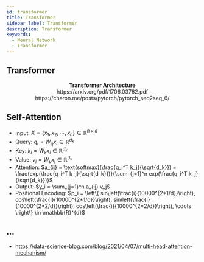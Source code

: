 ```yaml
---
id: transformer
title: Transformer
sidebar_label: Transformer
description: Transformer
keywords:
  - Neural Network
  - Transformer
---
```



## Transformer

<center>
	<Image
		img={require('@site/static/img/mlops/nn/transformer/transformer-architecture.png')}
		width={750}
	/>
</center>
<center>
	<strong>Transformer Architecture</strong>
</center>
<center>https://arxiv.org/pdf/1706.03762.pdf</center>
<center>https://charon.me/posts/pytorch/pytorch_seq2seq_6/</center>

## Self-Attention

- Input: $X = \left\{ x_1, x_2, \cdots, x_n \right\} \in \mathbb{R}^{n \times d}$
- Query: $q_i=W_q x_i \in \mathbb{R}^{d_k}$
- Key: $k_i=W_k x_i \in \mathbb{R}^{d_k}$
- Value: $v_i=W_v x_i \in \mathbb{R}^{d_v}$
- Attention: $a_{ij} = \text{softmax}(\frac{q_i^T k_j}{\sqrt{d_k}}) = \frac{exp(\frac{q_i^T k_j}{\sqrt{d_k}})}{\sum_{j=1}^n exp(\frac{q_i^T k_j}{\sqrt{d_k}})}$
- Output: $y_i = \sum_{j=1}^n a_{ij} v_j$
- Positional Encoding: $p_i = \left\{ sin\left(\frac{i}{10000^{2*1/d}}\right), cos\left(\frac{i}{10000^{2*1/d}}\right), sin\left(\frac{i}{10000^{2*2/d}}\right), cos\left(\frac{i}{10000^{2*2/d}}\right), \cdots \right\} \in \mathbb{R}^{d}$

## ...

- https://data-science-blog.com/blog/2021/04/07/multi-head-attention-mechanism/
